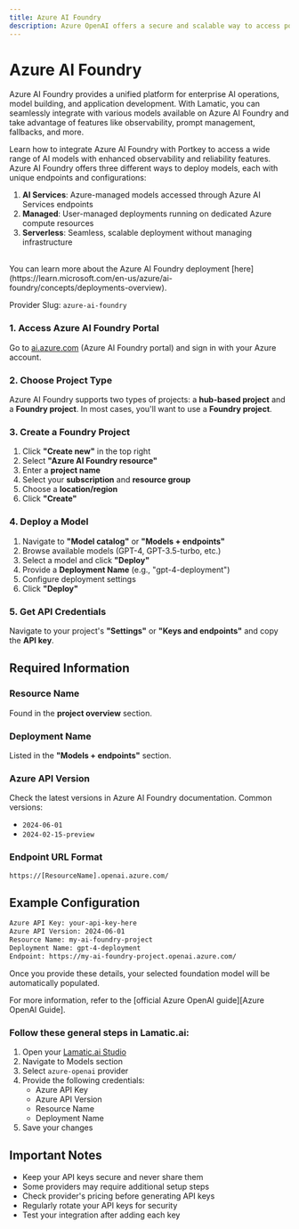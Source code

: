```yaml
---
title: Azure AI Foundry
description: Azure OpenAI offers a secure and scalable way to access powerful models like GPT-4 within your own environment.
---
```


[Azure OpenAI Studio]: https://oai.azure.com/
[Azure Portal]: https://portal.azure.com/?microsoft%5Fazure%5Fmarketplace%5FItemHideKey=microsoft%5Fopenai%5Ftip#create/Microsoft.CognitiveServicesOpenAI
[Azure OpenAI Access Form]: https://learn.microsoft.com/en-gb/legal/cognitive-services/openai/limited-access
[Azure OpenAI Guide]: https://learn.microsoft.com/en-us/azure/ai-services/openai/how-to/create-resource?pivots=web-portal
[Azure OpenAI Pricing]: https://azure.microsoft.com/en-us/pricing/details/cognitive-services/openai-service/

[Lamatic.ai Studio]: https://studio.lamatic.ai
[Lamatic support]: https://support.lamatic.ai

# Azure AI Foundry
Azure AI Foundry provides a unified platform for enterprise AI operations, model building, and application development. With Lamatic, you can seamlessly integrate with various models available on Azure AI Foundry and take advantage of features like observability, prompt management, fallbacks, and more.

Learn how to integrate Azure AI Foundry with Portkey to access a wide range of AI models with enhanced observability and reliability features.
<br/>
Azure AI Foundry offers three different ways to deploy models, each with unique endpoints and configurations:
1. **AI Services**: Azure-managed models accessed through Azure AI Services endpoints
1. **Managed**: User-managed deployments running on dedicated Azure compute resources
1. **Serverless**: Seamless, scalable deployment without managing infrastructure
<br/>
You can learn more about the Azure AI Foundry deployment [here](https://learn.microsoft.com/en-us/azure/ai-foundry/concepts/deployments-overview).


<Callout type="info">Provider Slug: `azure-ai-foundry`</Callout>

### 1. Access Azure AI Foundry Portal
Go to [ai.azure.com](https://ai.azure.com) (Azure AI Foundry portal) and sign in with your Azure account.

### 2. Choose Project Type
Azure AI Foundry supports two types of projects: a **hub-based project** and a **Foundry project**. In most cases, you'll want to use a **Foundry project**.

### 3. Create a Foundry Project
1. Click **"Create new"** in the top right
2. Select **"Azure AI Foundry resource"**
3. Enter a **project name**
4. Select your **subscription** and **resource group**
5. Choose a **location/region**
6. Click **"Create"**

### 4. Deploy a Model
1. Navigate to **"Model catalog"** or **"Models + endpoints"**
2. Browse available models (GPT-4, GPT-3.5-turbo, etc.)
3. Select a model and click **"Deploy"**
4. Provide a **Deployment Name** (e.g., "gpt-4-deployment")
5. Configure deployment settings
6. Click **"Deploy"**

### 5. Get API Credentials
Navigate to your project's **"Settings"** or **"Keys and endpoints"** and copy the **API key**.

## Required Information

### Resource Name
Found in the **project overview** section.

### Deployment Name
Listed in the **"Models + endpoints"** section.

### Azure API Version
Check the latest versions in Azure AI Foundry documentation. Common versions:
- `2024-06-01`
- `2024-02-15-preview`

### Endpoint URL Format
```
https://[ResourceName].openai.azure.com/
```

## Example Configuration
```bash
Azure API Key: your-api-key-here
Azure API Version: 2024-06-01
Resource Name: my-ai-foundry-project
Deployment Name: gpt-4-deployment
Endpoint: https://my-ai-foundry-project.openai.azure.com/
```


Once you provide these details, your selected foundation model will be automatically populated.

<Callout type="default">
  For more information, refer to the [official Azure OpenAI guide][Azure OpenAI Guide].
</Callout>

### Follow these general steps in Lamatic.ai:

1. Open your [Lamatic.ai Studio]
2. Navigate to Models section
3. Select `azure-openai` provider
4. Provide the following credentials:
   - Azure API Key
   - Azure API Version
   - Resource Name
   - Deployment Name
5. Save your changes

## Important Notes

- Keep your API keys secure and never share them
- Some providers may require additional setup steps
- Check provider's pricing before generating API keys
- Regularly rotate your API keys for security
- Test your integration after adding each key
